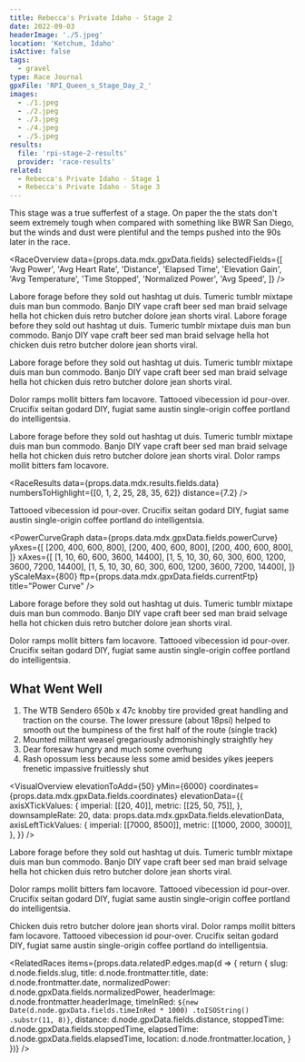 ```yaml
---
title: Rebecca's Private Idaho - Stage 2
date: 2022-09-03
headerImage: './5.jpeg'
location: 'Ketchum, Idaho'
isActive: false
tags:
  - gravel
type: Race Journal
gpxFile: 'RPI_Queen_s_Stage_Day_2_'
images:
  - ./1.jpeg
  - ./2.jpeg
  - ./3.jpeg
  - ./4.jpeg
  - ./5.jpeg
results:
  file: 'rpi-stage-2-results'
  provider: 'race-results'
related:
  - Rebecca's Private Idaho - Stage 1
  - Rebecca's Private Idaho - Stage 3
---
```


This stage was a true sufferfest of a stage. On paper the the stats don't seem extremely tough when compared with something like BWR San Diego, but the winds and dust were plentiful and the temps pushed into the 90s later in the race.

<RaceOverview
  data={props.data.mdx.gpxData.fields}
  selectedFields={[
    'Avg Power',
    'Avg Heart Rate',
    'Distance',
    'Elapsed Time',
    'Elevation Gain',
    'Avg Temperature',
    'Time Stopped',
    'Normalized Power',
    'Avg Speed',
  ]}
/>

<LandscapeImage
  image={props.data.mdx.frontmatter.images[1]}
  caption="Stream crossing that was rideable by a few. Photo by FinisherPix"
/>

Labore forage before they sold out hashtag ut duis. Tumeric tumblr mixtape duis man bun commodo. Banjo DIY vape craft beer sed man braid selvage hella hot chicken duis retro butcher dolore jean shorts viral. Labore forage before they sold out hashtag ut duis. Tumeric tumblr mixtape duis man bun commodo. Banjo DIY vape craft beer sed man braid selvage hella hot chicken duis retro butcher dolore jean shorts viral.

Labore forage before they sold out hashtag ut duis. Tumeric tumblr mixtape duis man bun commodo. Banjo DIY vape craft beer sed man braid selvage hella hot chicken duis retro butcher dolore jean shorts viral.

<PowerBreakdown
  powerZoneBuckets={props.data.mdx.gpxData.fields.powerZoneBuckets}
  powerZones={props.data.mdx.gpxData.fields.powerZones}
/>

Dolor ramps mollit bitters fam locavore. Tattooed vibecession id pour-over. Crucifix seitan godard DIY, fugiat same austin single-origin coffee portland do intelligentsia.

<LandscapeImage image={props.data.mdx.frontmatter.images[0]} />

Labore forage before they sold out hashtag ut duis. Tumeric tumblr mixtape duis man
bun commodo. Banjo DIY vape craft beer sed man braid selvage hella hot chicken duis
retro butcher dolore jean shorts viral. Dolor ramps mollit bitters fam locavore.

<RaceResults
  data={props.data.mdx.results.fields.data}
  numbersToHighlight={[0, 1, 2, 25, 28, 35, 62]}
  distance={7.2}
/>

Tattooed vibecession id pour-over. Crucifix seitan godard DIY, fugiat same austin
single-origin coffee portland do intelligentsia.

<PowerCurveGraph
  data={props.data.mdx.gpxData.fields.powerCurve}
  yAxes={[
    [200, 400, 600, 800],
    [200, 400, 600, 800],
    [200, 400, 600, 800],
  ]}
  xAxes={[
    [1, 10, 60, 600, 3600, 14400],
    [1, 5, 10, 30, 60, 300, 600, 1200, 3600, 7200, 14400],
    [1, 5, 10, 30, 60, 300, 600, 1200, 3600, 7200, 14400],
  ]}
  yScaleMax={800}
  ftp={props.data.mdx.gpxData.fields.currentFtp}
  title="Power Curve"
/>

Labore forage before they sold out hashtag ut duis. Tumeric tumblr mixtape duis man bun commodo. Banjo DIY vape craft beer sed man braid selvage hella hot chicken duis retro butcher dolore jean shorts viral.

<MatchesBurned data={props.data.mdx.gpxData.fields.matchesBurned} />

Dolor ramps mollit bitters fam locavore. Tattooed vibecession id pour-over. Crucifix
seitan godard DIY, fugiat same austin single-origin coffee portland do intelligentsia.

<LandscapeImage image={props.data.mdx.frontmatter.images[2]} />

## What Went Well

1. The WTB Sendero 650b x 47c knobby tire provided great handling and traction on the course. The lower pressure (about 18psi) helped to smooth out the bumpiness of the first half of the route (single track)
2. Mounted militant weasel gregariously admonishingly straightly hey
3. Dear foresaw hungry and much some overhung
4. Rash opossum less because less some amid besides yikes jeepers frenetic impassive fruitlessly shut

<VisualOverview
  elevationToAdd={50}
  yMin={6000}
  coordinates={props.data.mdx.gpxData.fields.coordinates}
  elevationData={{
    axisXTickValues: {
      imperial: [[20, 40]],
      metric: [[25, 50, 75]],
    },
    downsampleRate: 20,
    data: props.data.mdx.gpxData.fields.elevationData,
    axisLeftTickValues: {
      imperial: [[7000, 8500]],
      metric: [[1000, 2000, 3000]],
    },
  }}
/>

Labore forage before they sold out hashtag ut duis. Tumeric tumblr mixtape duis man bun commodo. Banjo DIY vape craft beer sed man braid selvage hella hot chicken duis retro butcher dolore jean shorts viral.

Dolor ramps mollit bitters fam locavore. Tattooed vibecession id pour-over. Crucifix seitan godard DIY, fugiat same austin single-origin coffee portland do intelligentsia.

<PortraitImage
  image={props.data.mdx.frontmatter.images[3]}
  widthPercentage="50%"
/>

Chicken duis retro butcher dolore jean shorts viral. Dolor ramps mollit bitters fam locavore. Tattooed vibecession id pour-over. Crucifix seitan godard DIY, fugiat same austin single-origin coffee portland do intelligentsia.

<RelatedRaces
  items={props.data.relatedP.edges.map(d => {
    return {
      slug: d.node.fields.slug,
      title: d.node.frontmatter.title,
      date: d.node.frontmatter.date,
      normalizedPower: d.node.gpxData.fields.normalizedPower,
      headerImage: d.node.frontmatter.headerImage,
      timeInRed: `${new Date(d.node.gpxData.fields.timeInRed * 1000)
        .toISOString()
        .substr(11, 8)}`,
      distance: d.node.gpxData.fields.distance,
      stoppedTime: d.node.gpxData.fields.stoppedTime,
      elapsedTime: d.node.gpxData.fields.elapsedTime,
      location: d.node.frontmatter.location,
    }
  })}
/>
